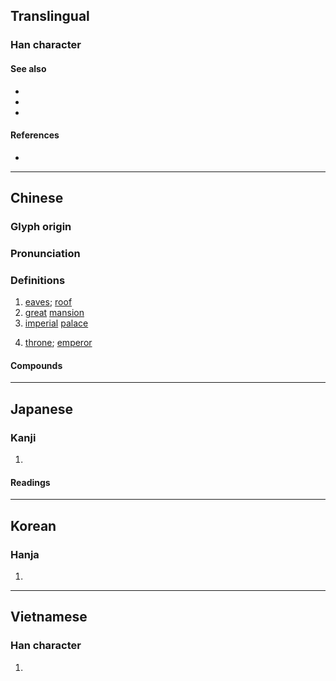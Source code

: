 {{character info/new}}
==Translingual==

===Han character===
{{Han char|rn=40|rad=宀|as=07|sn=10|four=30232|canj=JMMV|ids=⿱宀辰}}

====See also====
* {{zh-l|宫}}
* {{zh-l|殿}}
* {{zh-l|闕}}

====References====
* {{Han ref|kx=0287.020|dkj=07171|dj=0567.020|hdz=20930.140|uh=5BB8|ud=23480|bh=AE66|bd=44646}}

----

==Chinese==
{{zh-forms}}

===Glyph origin===
{{Han etym}}

===Pronunciation===
{{zh-pron
|m=chén
|c=san4
|mn=sîn
|mn-t=sing5/sêng5
|mn-t_note=sêng5 - Jieyang
|w=3zen
|mc=y
|oc=y
|cat=n
}}

===Definitions===
{{zh-hanzi}}

# [[eaves]]; [[roof]]
# [[great]] [[mansion]]
# [[imperial]] [[palace]]
# {{lb|zh|by extension}} [[throne]]; [[emperor]]

====Compounds====
{{zh-der|宸遊|宸旒|宸居|宸妃|宸垣|宸算|宸襟|宸筆|宸謨|宸聰|宸翰|宸眷|宸極|宸宇|宸斷|宸鑒|宸衷|楓宸|紫宸}}

----

==Japanese==

===Kanji===
{{ja-kanji|grade=|rs=宀07}}

# {{rfdef|ja|sort=宀07}}

====Readings====
{{ja-readings
|on=しん
|kun=のき-
}}

----

==Korean==

===Hanja===
{{ko-hanja|hangeul=[[신]]|rv=sin|mr=sin}}

# {{rfdef|ko|sort=宀07}}

----

==Vietnamese==

===Han character===
{{vi-hantu|[[thần]]|rs=宀07}}

# {{rfdef|vi|sort=宀07}}